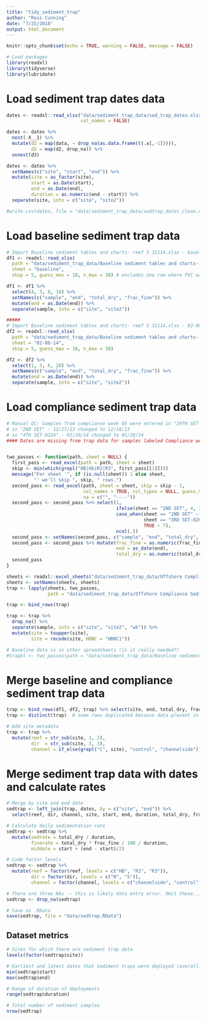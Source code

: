 ```yaml
---
title: "tidy_sediment_trap"
author: "Ross Cunning"
date: "7/25/2018"
output: html_document
---
```



```r
knitr::opts_chunk$set(echo = TRUE, warning = FALSE, message = FALSE)

# Load packages
library(readxl)
library(tidyverse)
library(lubridate)
```


# Load sediment trap dates data
```r
dates <- readxl::read_xlsx("data/sediment_trap_data/sed_trap_dates.xlsx",
                           col_names = FALSE)

dates <- dates %>%
  nest(-X__1) %>%
  mutate(d2 = map(data, ~ drop_na(as.data.frame(t(.x[,-1])))),
         d3 = map(d2, drop_na)) %>%
  unnest(d3)

dates <- dates %>%
  setNames(c("site", "start", "end")) %>%
  mutate(site = as_factor(site),
         start = as.Date(start),
         end = as.Date(end),
         duration = as.numeric(end - start)) %>%
  separate(site, into = c("site", "site2"))

#write.csv(dates, file = "data/sediment_trap_data/sedtrap_dates_clean.csv")
```


# Load baseline sediment trap data
```r
# Import Baseline sediment tables and charts- reef 3 31114.xlsx - baseline
df1 <- readxl::read_xlsx(
  path = "data/sediment_trap_data/Baseline sediment tables and charts- reef 3 31114.xlsx",
  sheet = "baseline",
  skip = 5, guess_max = 10, n_max = 38) # excludes one row where PVC was found in bottle...

df1 <- df1 %>% 
  select(4, 3, 8, 18) %>%
  setNames(c("sample", "end", "total_dry", "frac_fine")) %>%
  mutate(end = as.Date(end)) %>%
  separate(sample, into = c("site", "site2"))

#####
# Import Baseline sediment tables and charts- reef 3 31114.xlsx - 02-06-14
df2 <- readxl::read_xlsx(
  path = "data/sediment_trap_data/Baseline sediment tables and charts- reef 3 31114.xlsx",
  sheet = "02-06-14",
  skip = 5, guess_max = 10, n_max = 38)

df2 <- df2 %>%
  select(1, 3, 6, 20) %>%
  setNames(c("sample", "end", "total_dry", "frac_fine")) %>%
  mutate(end = as.Date(end)) %>%
  separate(sample, into = c("site", "site2"))
```

# Load compliance sediment trap data
```r
# Manual QC: Samples from compliance week 65 were entered in "29TH SET-0228" worksheet with a date of Jan 13, 2015, but should have been Feb 13, 2015 -- manually corrected in Excel.
# in "2ND SET" - 12/17/13 changed to 12/18/13
# in "4TH SET-0224" - 01/20/14 changed to 01/28/14
#### Dates are missing from trap data for samples labeled Compliance week 70 ("C70"). Based on data in trap dates spreadsheet, we believe the end date for these to be 03/22/15 - manually changed.


two_passes <- function(path, sheet = NULL) {
  first_pass <- read_excel(path = path, sheet = sheet)
  skip <- min(which(grepl("HB|Hb|R2|R3", first_pass[[1]])))
  message("For sheet '", if (is.null(sheet)) 1 else sheet,
          "' we'll skip ", skip, " rows.")  
  second_pass <- read_excel(path, sheet = sheet, skip = skip - 1, 
                            col_names = TRUE, col_types = NULL, guess_max = 15,
                            na = c("", "----"))
  second_pass <- second_pass %>% select(1, 
                                        ifelse(sheet == "2ND SET", 4, 3), 
                                        case_when(sheet == "2ND SET" ~ 8,
                                                  sheet == "3RD SET-0206" ~ 6,
                                                  TRUE ~ 7),
                                        ncol(.))
  second_pass <- setNames(second_pass, c("sample", "end", "total_dry", "frac_fine"))
  second_pass <- second_pass %>% mutate(frac_fine = as.numeric(frac_fine),
                                        end = as_date(end),
                                        total_dry = as.numeric(total_dry))
  second_pass
}

sheets <- readxl::excel_sheets("data/sediment_trap_data/Offshore Compliance Sediment Trap Data Final.xlsx")
sheets <- setNames(sheets, sheets)
trap <- lapply(sheets, two_passes, 
               path = "data/sediment_trap_data/Offshore Compliance Sediment Trap Data Final.xlsx")

trap <- bind_rows(trap)

trap <- trap %>%
  drop_na() %>%
  separate(sample, into = c("site", "site2", "wk")) %>%
  mutate(site = toupper(site),
         site = recode(site, HBNC = "HBNC1"))

# Baseline data is in other spreadsheets (is it really needed?)
#trapbl <- two_passes(path = "data/sediment_trap_data/Baseline sediment tables and charts- reef 3 31114.xlsx")
```

# Merge baseline and compliance sediment trap data
```r

trap <- bind_rows(df1, df2, trap) %>% select(site, end, total_dry, frac_fine)
trap <- distinct(trap)  # some rows duplicated because data present in multiple above spreadsheets

# Add site metadata
trap <- trap %>%
  mutate(reef = str_sub(site, 1, 2),
         dir  = str_sub(site, 3, 3),
         channel = if_else(grepl("C", site), "control", "channelside"))
```

# Merge sediment trap data with dates and calculate rates
```r
# Merge by site and end date
sedtrap <- left_join(trap, dates, by = c("site", "end")) %>%
  select(reef, dir, channel, site, start, end, duration, total_dry, frac_fine)

# Calculate daily sedimentation rate
sedtrap <- sedtrap %>%
  mutate(sedrate = total_dry / duration,
         finerate = total_dry * frac_fine / 100 / duration,
         middate = start + (end - start)/2)

# Code factor levels
sedtrap <- sedtrap %>%
  mutate(reef = factor(reef, levels = c("HB", "R2", "R3")),
         dir = factor(dir, levels = c("N", "S")),
         channel = factor(channel, levels = c("channelside", "control")))

# There are three NAs -- this is likely data entry error. Omit these...
sedtrap <- drop_na(sedtrap)

# Save as .RData
save(sedtrap, file = "data/sedtrap.RData")
```

## Dataset metrics
```r
# Sites for which there are sediment trap data
levels(factor(sedtrap$site))

# Earliest and latest dates that sediment traps were deployed (overall)
min(sedtrap$start)
max(sedtrap$end)

# Range of duration of deployments
range(sedtrap$duration)

# Total number of sediment samples
nrow(sedtrap)
```

